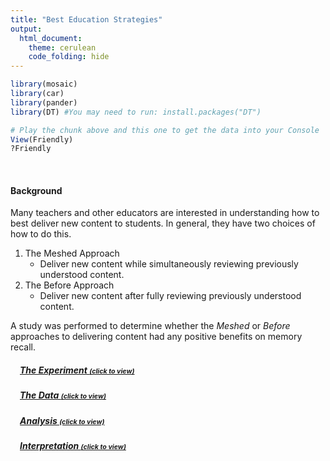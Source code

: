 ```yaml
---
title: "Best Education Strategies"
output: 
  html_document:
    theme: cerulean
    code_folding: hide
---
```


<script type="text/javascript">
 function showhide(id) {
    var e = document.getElementById(id);
    e.style.display = (e.style.display == 'block') ? 'none' : 'block';
 }
</script>

```r
library(mosaic)
library(car)
library(pander)
library(DT) #You may need to run: install.packages("DT") 
```

```r
# Play the chunk above and this one to get the data into your Console
View(Friendly)
?Friendly
```


<br />

#### Background

Many teachers and other educators are interested in understanding how to best deliver new content to students. In general, they have two choices of how to do this.

1. The Meshed Approach
    * Deliver new content while simultaneously reviewing previously understood content.

2. The Before Approach
    * Deliver new content after fully reviewing previously understood content.

A study was performed to determine whether the *Meshed* or *Before* approaches to delivering content had any positive benefits on memory recall. 

<div style="padding-left:15px;">

##### <a href="javascript:showhide('uniquename')">The Experiment <span style="font-size:8pt;">(click to view)</span></a>


<div id="uniquename" style="display:none;">

Individuals were seated at a computer and shown a list of words. Words appeared on the screen one at a time, for two seconds each, until all words had been shown (40 total). After all words were shown, they were required to perform a few two-digit mathematical additions (like 15 + 25) for 15 seconds to avoid immediate memory recall of the words. They were then asked to write down as many of the 40 words as they could remember. They were given a maximum of 5.3 minutes to recall words.

The process of showing words and recalling words was repeated four times with the same list of words each time (four chances to get it right). The presentation of the first trial was the same for all treatment conditions. However, trials 2, 3, and 4 were slightly different for each treatment condition.

<div style="padding-left:15px;">

The `SFR` group (the control group) stands for Standard Free Recall. In all four trials the same list of 40 words was presented, in a random order each time.

The `Before` group also used the same 40 words during each trial. However, any words that were correctly recalled in a previous trial were presented first, or *before* the words that were not recalled in the last trial. After all the correct words were presented in random order, the non-recalled words were presented in a random order.

The `Meshed` group also used the same 40 words during each trial. However, words that were correctly recalled in a previous trial were alternated with a missed word during the next presentation order. 

</div>

The data records the number of correctly recalled words (out of the 40 possible) from the fourth trial. Results were obtained for 30 students, 10 in each of the three treatment groups: `SFR`, `Before`, and `Meshed`. 

This study could prove beneficial for students as well. One common question that often submerges among students is what is the most effective way to study? We read several different methods on how to study, yet all of the solutions vary. This research could help answer what ways of studying can be effective, or if changing the way we study would be worth our time.

</div>

##### <a href="javascript:showhide('uniquename2')">The Data <span style="font-size:8pt;">(click to view)</span></a>

<div id="uniquename2" style="display:none;">

The results from the study can be found in the `Friendly` data set in R after loading `library(car)`. 

Click the "Code" button to see the data.


```r
datatable(Friendly, options=list(lengthMenu = c(5,10,30)))
```
</div>
</div>
<div style="padding-left:15px;">

##### <a href="javascript:showhide('uniquename3')">Analysis <span style="font-size:8pt;">(click to view)</span></a>
<div id="uniquename3" style="display:none;">
Below we show a boxplot that shows comparisons between the 3 recall groups. Notice that each group has a boxplot and the data points are next to it in the same color. A table revealing the different quantiles for the data was also added.


To decide whether or not these two different forms of recall were or were not more effective than the standard group, two tests were performed. The first is to compare the Before group to the SFR group. In other words, is the median of the SFR group stochastically different than the median of the Before group?

$$
  H_0: The \ distributions \ are \ stochastically \ equal
$$

$$
  H_a: The \ distribution \ of \ the \ Before \ group \ is \ stochastically \ greater \ than \ the \ SFR \ group.
$$
$$
\alpha=0.025
$$
After using a Wilcoxon Rank Sum Test for the Before and SFR groups, the following results were found:

```r
sfr<-subset(Friendly, condition == 'SFR')
before<-subset(Friendly, condition == 'Before')
mesh<-subset(Friendly, condition == 'Meshed')
pander(wilcox.test(before$correct, sfr$correct, mu = 0, alternative = 'greater', conf.level = 0.95))
```



\ Therefore our result is to reject the null.

We then decided to test the Meshed method against the standard method. In other words, is the median of the meshed group stochasticlly different than the median of the Standard group?
$$
  H_0: The \ distributions \ are \ stochastically \ equal
$$

$$
  H_a: The \ distribution \ of \ the \ Meshed \ group \ is \ stochastically \ greater \ than \ the \ SFR \ group.
$$

$$
\alpha=0.025
$$
After performing Wilcoxon Rank Sum test for the Meshed and SFR groups, the follwing results were found:

```r
pander(wilcox.test(mesh$correct, sfr$correct, mu = 0, alternative = 'greater', conf.level = 0.95))
```


\ Therefore our result is to fail to reject the null.

\ It is important to note that for both tests there were ties present in the data. Therefore approximations to the p-value instead of the exact p-value were computed in each case.

```r
library(plotly)
sfr<-subset(Friendly, condition == 'SFR')
before<-subset(Friendly, condition == 'Before')
mesh<-subset(Friendly, condition == 'Meshed')
plot_ly(type='box') %>%
add_boxplot(y=sfr$correct, name = 'SFR') %>%
add_boxplot(y=before$correct, name = 'Before') %>%
add_boxplot(y=mesh$correct, name = 'Meshed') %>%
layout(title='Scores of Words Exam by Group', yaxis=list(title='Number of Words Recalled'), xaxis = list(title = 'Group'))
```
```r
library(pander)
pander(favstats(correct~condition, data=Friendly))
```
</div>
</div>
<div style="padding-left:15px;">

##### <a href="javascript:showhide('uniquename4')">Interpretation <span style="font-size:8pt;">(click to view)</span></a>
<div id="uniquename4" style="display:none;">

The evidence shows 2 conlusions. The first is to conclude that there is sufficient evidence to show that the distribution of the Before groups is stochastically greater than the distribution of the SFR group. Also, because of the second test, we can say that there is insufficient evidence to show that the distribution of the Meshed group is stochastically greater than the distribution of the SFR group. 

\ What this would mean for educators is that the Before group is proven to be of greater value than the SFR group. We would therefore recommend that educational institutions develop programs based around this form of teaching. 

\ In addition to this, for students looking for effective ways of study, we can conclude that studying what you know before studying what you don't has been proven to help. We would recommend this form of study for the students. 
</div>
</div>

<br />


<!-- Begin writing your analysis below here. -->

<!-- Note that your goal is to use the Friendly data to show whether or not the Meshed or Before methods have any positive benefit on memory recall. -->






